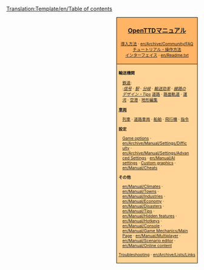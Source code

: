 <noinclude>[[Translation:Template/en/Table of contents]]</noinclude><noinclude></noinclude>
<div style="float:right; padding-left:12px; background:#ffffff;">
<div style="border:1px solid #000000; background:#ffb466; padding:5px; -moz-border-radius-topleft:5px; -moz-border-radius-topright:5px; font-size: 12pt;">
<center><strong><font size="3">[[ja/Manual/Main Page|OpenTTDマニュアル]]</font></strong></center>
<div style="font-size: 8pt; text-align: center;">
[[en/Manual/Installation|導入方法]] &middot; 
[[en/Archive/Community/FAQ]]<br />
[[en/Manual/Tutorial/Main Page|チュートリアル・操作方法]]<br />
[[en/Manual/Game interface|インターフェイス]] &middot; 
[[en/Readme.txt]]
</div>
</div>
<div style="border:1px solid black; border-top-width: 0px; background:#ffd496; padding:5px; -moz-border-radius-bottomleft:5px; -moz-border-radius-bottomright:8px; font-size: 8pt;">

<div style="width: 186px">
'''輸送機関'''
<div style="margin-left:10px;">
[[en/Manual/Railway construction|鉄道]]: <br />
:''[[en/Manual/Signals|信号]]'' &middot; ''[[en/Manual/Railway station|駅]]'' &middot; ''[[en/Community/Junctionary/Main Page|分岐]]'' &middot; ''[[en/Community/Railway Designs|輸送効率]]'' &middot; ''[[en/Community/Rail Designs|線路のデザイン・Tips]]''
[[en/Manual/Roadway construction|道路]] &middot; [[en/Manual/Tramways|路面軌道]] &middot; [[en/Manual/Waterway construction|運河]] &middot; [[en/Manual/Airport construction|空港]] &middot; [[en/Manual/Landscaping|地形編集]]
</div>
</div>

<div style="width: 186px">
'''[[en/Manual/Vehicles|車両]]'''
<div style="margin-left:10px;">
[[en/Manual/Trains|列車]] &middot; [[en/Manual/Road vehicles|道路車両]] &middot; [[en/Manual/Ships|船舶]] &middot;
[[en/Manual/Aircraft|飛行機]] &middot; [[en/Manual/Orders|指令]]
</div>
</div>

<div style="width: 186px">
'''設定'''
<div style="margin-left:10px;">
[[en/Manual/Game options window|Game options]] &middot; [[en/Archive/Manual/Settings/Difficulty]] &middot; [[en/Archive/Manual/Settings/Advanced Settings]] &middot; [[en/Manual/AI settings]] &middot;
[[en/Manual/NewGRF|Custom graphics]] &middot; [[en/Manual/Cheats]]
</div>
</div>

<div style="width: 186px">
'''その他'''<br />
<div style="margin-left:10px;">
[[en/Manual/Climates]] &middot; [[en/Manual/Towns]] &middot; [[en/Manual/Industries]] &middot; [[en/Manual/Economy]] &middot;
[[en/Manual/Disasters]] &middot; [[en/Manual/Tips]] &middot;
[[en/Manual/Hidden features]] &middot; [[en/Manual/Hotkeys]] &middot;
[[en/Manual/Console]] &middot; [[en/Manual/Game Mechanics/Main Page]] &middot;
[[en/Manual/Multiplayer]] &middot; [[en/Manual/Scenario editor]] &middot;
[[en/Manual/Online content]]
</div>
</div>

[[en/Archive/Manual/Troubleshooting|Troubleshooting]] &middot; [[en/Archive/Lists/Links]]
</div>
</div>
<includeonly>[[Category:en/Manual|{{PAGENAME}}]]</includeonly>